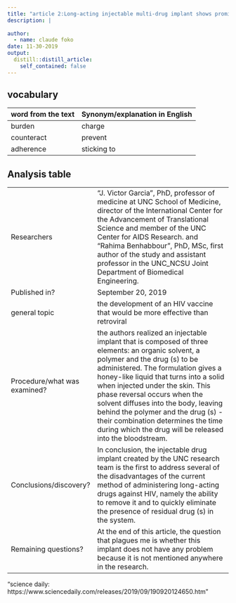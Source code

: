 ```yaml
---
title: "article 2:Long-acting injectable multi-drug implant shows promise for HIV prevention and treatment"
description: |
  
author:
  - name: claude foko
date: 11-30-2019
output:
  distill::distill_article:
    self_contained: false
---
```

## vocabulary 

|word from the text | Synonym/explanation in English |
|-------------------|--------------------------------|
| burden            |           charge              |
| counteract        |  prevent                       |
| adherence         |  sticking to                              |

## Analysis table 

|                                |                                                               |
|--------------------------------|---------------------------------------------------------------|
| Researchers                    | "J. Victor Garcia", PhD, professor of medicine at UNC School of Medicine, director of the International Center for the Advancement of Translational Science and member of the UNC Center for AIDS Research. and "Rahima Benhabbour", PhD, MSc, first author of the study and assistant professor in the UNC_NCSU Joint Department of Biomedical Engineering.                                                          |
| Published in?                  |  September 20, 2019                                                 |
| general topic                  |  the development of an HIV vaccine that would be more effective than retroviral                                                             |
| Procedure/what was examined?   | the authors realized an injectable implant that is composed of three elements: an organic solvent, a polymer and the drug (s) to be administered. The formulation gives a honey-like liquid that turns into a solid when injected under the skin. This phase reversal occurs when the solvent diffuses into the body, leaving behind the polymer and the drug (s) - their combination determines the time during which the drug will be released into the bloodstream.                                                              |
|  Conclusions/discovery?        | In conclusion, the injectable drug implant created by the UNC research team is the first to address several of the disadvantages of the current method of administering long-acting drugs against HIV, namely the ability to remove it and to quickly eliminate the presence of residual drug (s) in the system.                                                              |
|  Remaining questions?          | At the end of this article, the question that plagues me is whether this implant does not have any problem because it is not mentioned anywhere in the research.                                                              |
 "science daily: https://www.sciencedaily.com/releases/2019/09/190920124650.htm"

